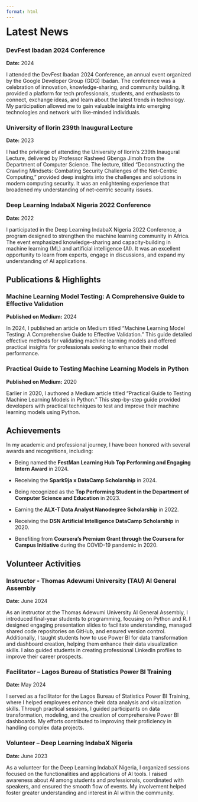 ```yaml
---
format: html
---
```


:::: {#news-page}
# Latest News {style="margin-top: 0;"}

### DevFest Ibadan 2024 Conference
**Date:** 2024

I attended the DevFest Ibadan 2024 Conference, an annual event organized by the Google Developer Group (GDG) Ibadan. The conference was a celebration of innovation, knowledge-sharing, and community building. It provided a platform for tech professionals, students, and enthusiasts to connect, exchange ideas, and learn about the latest trends in technology. My participation allowed me to gain valuable insights into emerging technologies and network with like-minded individuals.

### University of Ilorin 239th Inaugural Lecture
**Date:** 2023

I had the privilege of attending the University of Ilorin's 239th Inaugural Lecture, delivered by Professor Rasheed Gbenga Jimoh from the Department of Computer Science. The lecture, titled “Deconstructing the Crawling Mindsets: Combating Security Challenges of the Net-Centric Computing,” provided deep insights into the challenges and solutions in modern computing security. It was an enlightening experience that broadened my understanding of net-centric security issues.

### Deep Learning IndabaX Nigeria 2022 Conference
**Date:** 2022

I participated in the Deep Learning IndabaX Nigeria 2022 Conference, a program designed to strengthen the machine learning community in Africa. The event emphasized knowledge-sharing and capacity-building in machine learning (ML) and artificial intelligence (AI). It was an excellent opportunity to learn from experts, engage in discussions, and expand my understanding of AI applications.

## Publications & Highlights

### Machine Learning Model Testing: A Comprehensive Guide to Effective Validation
**Published on Medium:** 2024

In 2024, I published an article on Medium titled “Machine Learning Model Testing: A Comprehensive Guide to Effective Validation.” This guide detailed effective methods for validating machine learning models and offered practical insights for professionals seeking to enhance their model performance.

### Practical Guide to Testing Machine Learning Models in Python
**Published on Medium:** 2020

Earlier in 2020, I authored a Medium article titled “Practical Guide to Testing Machine Learning Models in Python.” This step-by-step guide provided developers with practical techniques to test and improve their machine learning models using Python.

## Achievements

In my academic and professional journey, I have been honored with several awards and recognitions, including:

- Being named the **FestMan Learning Hub Top Performing and Engaging Intern Award** in 2024.

- Receiving the **Spark9ja x DataCamp Scholarship** in 2024.

- Being recognized as the **Top Performing Student in the Department of Computer Science and Education** in 2023.

- Earning the **ALX-T Data Analyst Nanodegree Scholarship** in 2022.

- Receiving the **DSN Artificial Intelligence DataCamp Scholarship** in 2020.

- Benefiting from **Coursera's Premium Grant through the Coursera for Campus Initiative** during the COVID-19 pandemic in 2020.

## Volunteer Activities

### Instructor - Thomas Adewumi University (TAU) AI General Assembly
**Date:** June 2024

As an instructor at the Thomas Adewumi University AI General Assembly, I introduced final-year students to programming, focusing on Python and R. I designed engaging presentation slides to facilitate understanding, managed shared code repositories on GitHub, and ensured version control. Additionally, I taught students how to use Power BI for data transformation and dashboard creation, helping them enhance their data visualization skills. I also guided students in creating professional LinkedIn profiles to improve their career prospects.

### Facilitator – Lagos Bureau of Statistics Power BI Training
**Date:** May 2024

I served as a facilitator for the Lagos Bureau of Statistics Power BI Training, where I helped employees enhance their data analysis and visualization skills. Through practical sessions, I guided participants on data transformation, modeling, and the creation of comprehensive Power BI dashboards. My efforts contributed to improving their proficiency in handling complex data projects.

### Volunteer – Deep Learning IndabaX Nigeria
**Date:** June 2023

As a volunteer for the Deep Learning IndabaX Nigeria, I organized sessions focused on the functionalities and applications of AI tools. I raised awareness about AI among students and professionals, coordinated with speakers, and ensured the smooth flow of events. My involvement helped foster greater understanding and interest in AI within the community.

::::